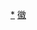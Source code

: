 <div style="position: relative" class="center">
{{Image label begin|image=Administrative Division Hefei.png|width={{{1|445}}}|link=}} 
{{Image label|x=900|y=940|scale={{{1|445}}}/1780|text={{vtext|[[瑶海区|<span style="color: black;font-size:smaller">'''瑶海区'''</span>]]}}}}
{{Image label|x=680|y=1010|scale={{{1|445}}}/1780|text=[[庐阳区|<span style="color: black;font-size:smaller">'''庐阳区'''</span>]]}}
{{Image label|x=500|y=1110|scale={{{1|445}}}/1780|text=[[蜀山区|<span style="color: black;">'''蜀山区'''</span>]]}}
{{Image label|x=860|y=1260|scale={{{1|445}}}/1780|text=[[包河区|<span style="color: black;font-size:smaller">'''包河区'''</span>]]}}
{{Image label|x=650|y=540|scale={{{1|445}}}/1780|text=[[长丰县|<span style="color: black;">'''长丰县'''</span>]]}}
{{Image label|x=1180|y=900|scale={{{1|445}}}/1780|text=[[肥东县|<span style="color: black;">'''肥东县'''</span>]]}}
{{Image label|x=410|y=1400|scale={{{1|445}}}/1780|text=[[肥西县|<span style="color: black;">'''肥西县'''</span>]]}}
{{Image label|x=820|y=2070|scale={{{1|445}}}/1780|text=[[庐江县|<span style="color: black;">'''庐江县'''</span>]]}}
{{Image label|x=1430|y=1340|scale={{{1|445}}}/1780|text=[[巢湖市|<span style="color: black;">'''巢湖市'''</span>]]}}
</div>
<noinclude>
[[Category:合肥行政区划|*]]
[[Category:中华人民共和国地级行政区划图|徽]]
</noinclude>